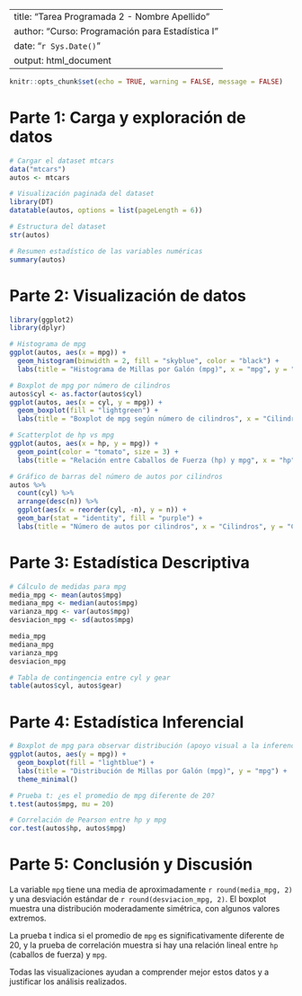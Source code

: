 
---
title: "Tarea Programada 2 - Nombre Apellido"
author: "Curso: Programación para Estadística I"
date: "`r Sys.Date()`"
output: html_document
---

```r
knitr::opts_chunk$set(echo = TRUE, warning = FALSE, message = FALSE)
```

# Parte 1: Carga y exploración de datos

```r
# Cargar el dataset mtcars
data("mtcars")
autos <- mtcars

# Visualización paginada del dataset
library(DT)
datatable(autos, options = list(pageLength = 6))

# Estructura del dataset
str(autos)

# Resumen estadístico de las variables numéricas
summary(autos)
```

# Parte 2: Visualización de datos

```r
library(ggplot2)
library(dplyr)

# Histograma de mpg
ggplot(autos, aes(x = mpg)) +
  geom_histogram(binwidth = 2, fill = "skyblue", color = "black") +
  labs(title = "Histograma de Millas por Galón (mpg)", x = "mpg", y = "Frecuencia")

# Boxplot de mpg por número de cilindros
autos$cyl <- as.factor(autos$cyl)
ggplot(autos, aes(x = cyl, y = mpg)) +
  geom_boxplot(fill = "lightgreen") +
  labs(title = "Boxplot de mpg según número de cilindros", x = "Cilindros", y = "mpg")

# Scatterplot de hp vs mpg
ggplot(autos, aes(x = hp, y = mpg)) +
  geom_point(color = "tomato", size = 3) +
  labs(title = "Relación entre Caballos de Fuerza (hp) y mpg", x = "hp", y = "mpg")

# Gráfico de barras del número de autos por cilindros
autos %>%
  count(cyl) %>%
  arrange(desc(n)) %>%
  ggplot(aes(x = reorder(cyl, -n), y = n)) +
  geom_bar(stat = "identity", fill = "purple") +
  labs(title = "Número de autos por cilindros", x = "Cilindros", y = "Cantidad")
```

# Parte 3: Estadística Descriptiva

```r
# Cálculo de medidas para mpg
media_mpg <- mean(autos$mpg)
mediana_mpg <- median(autos$mpg)
varianza_mpg <- var(autos$mpg)
desviacion_mpg <- sd(autos$mpg)

media_mpg
mediana_mpg
varianza_mpg
desviacion_mpg

# Tabla de contingencia entre cyl y gear
table(autos$cyl, autos$gear)
```

# Parte 4: Estadística Inferencial

```r
# Boxplot de mpg para observar distribución (apoyo visual a la inferencia)
ggplot(autos, aes(y = mpg)) +
  geom_boxplot(fill = "lightblue") +
  labs(title = "Distribución de Millas por Galón (mpg)", y = "mpg") +
  theme_minimal()

# Prueba t: ¿es el promedio de mpg diferente de 20?
t.test(autos$mpg, mu = 20)

# Correlación de Pearson entre hp y mpg
cor.test(autos$hp, autos$mpg)
```

# Parte 5: Conclusión y Discusión

La variable `mpg` tiene una media de aproximadamente `r round(media_mpg, 2)` y una desviación estándar de `r round(desviacion_mpg, 2)`. El boxplot muestra una distribución moderadamente simétrica, con algunos valores extremos. 

La prueba t indica si el promedio de `mpg` es significativamente diferente de 20, y la prueba de correlación muestra si hay una relación lineal entre `hp` (caballos de fuerza) y `mpg`. 

Todas las visualizaciones ayudan a comprender mejor estos datos y a justificar los análisis realizados. 
